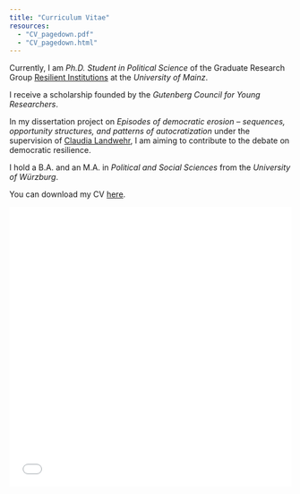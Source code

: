 ```yaml
---
title: "Curriculum Vitae"
resources: 
  - "CV_pagedown.pdf"
  - "CV_pagedown.html"
---
```


Currently, I am *Ph.D. Student in Political Science* of the Graduate Research Group [Resilient Institutions](https://resilient.institutions.uni-mainz.de/) at the *University of Mainz*.

I receive a scholarship founded by the *Gutenberg Council for Young Researchers*.

In my dissertation project on *Episodes of democratic erosion -- sequences, opportunity structures, and patterns of autocratization* under the supervision of [Claudia Landwehr](https://theorie.politik.uni-mainz.de/univ-prof-dr-claudia-landwehr/), I am aiming to contribute to the debate on democratic resilience.

I hold a B.A. and an M.A. in *Political and Social Sciences* from the *University of Würzburg*.

You can download my CV [here](https://github.com/kwalz91/kwalz91.github.io/blob/main/CV_pagedown.pdf).

![](CV_pagedown.html){width=100% height=500}
